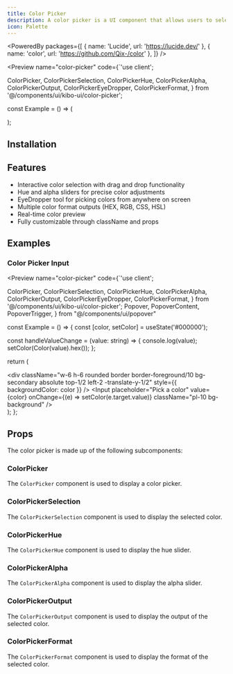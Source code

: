 ```yaml
---
title: Color Picker
description: A color picker is a UI component that allows users to select a color. It is modeled after the color picker in Figma, considered to be best in class.
icon: Palette
---
```



<PoweredBy packages={[
  { name: 'Lucide', url: 'https://lucide.dev/' },
  { name: 'color', url: 'https://github.com/Qix-/color' },
]} />

<Preview name="color-picker" code={`'use client';

  ColorPicker,
  ColorPickerSelection,
  ColorPickerHue,
  ColorPickerAlpha,
  ColorPickerOutput,
  ColorPickerEyeDropper,
  ColorPickerFormat,
} from '@/components/ui/kibo-ui/color-picker';

const Example = () => (
  <div className="flex w-full h-screen items-center justify-center gap-4 bg-secondary">
    <ColorPicker className="w-full max-w-[300px] rounded-md border bg-background p-4 shadow-sm">
      <ColorPickerSelection />
      <div className="flex items-center gap-4">
        <ColorPickerEyeDropper />
        <div className="w-full grid gap-1">
          <ColorPickerHue />
          <ColorPickerAlpha />
        </div>
      </div>
      <div className="flex items-center gap-2">
        <ColorPickerOutput />
        <ColorPickerFormat />
      </div>
    </ColorPicker>
  </div>
);


## Installation

<Installer packageName="color-picker" />

## Features

- Interactive color selection with drag and drop functionality
- Hue and alpha sliders for precise color adjustments
- EyeDropper tool for picking colors from anywhere on screen
- Multiple color format outputs (HEX, RGB, CSS, HSL)
- Real-time color preview
- Fully customizable through className and props

## Examples

### Color Picker Input

<Preview name="color-picker" code={`'use client';

  ColorPicker,
  ColorPickerSelection,
  ColorPickerHue,
  ColorPickerAlpha,
  ColorPickerOutput,
  ColorPickerEyeDropper,
  ColorPickerFormat,
} from '@/components/ui/kibo-ui/color-picker';
  Popover,
  PopoverContent,
  PopoverTrigger,
} from "@/components/ui/popover"

const Example = () => {
  const [color, setColor] = useState('#000000');

  const handleValueChange = (value: string) => {
    console.log(value);
    setColor(Color(value).hex());
  };

  return (
    <div className="flex w-full h-screen justify-center items-start gap-4 bg-secondary p-4">
      <Popover>
        <PopoverTrigger>
          <div className="relative">
            <div className="w-6 h-6 rounded border border-foreground/10 bg-secondary absolute top-1/2 left-2 -translate-y-1/2" style={{ backgroundColor: color }} />
            <Input placeholder="Pick a color" value={color} onChange={(e) => setColor(e.target.value)} className="pl-10 bg-background" />
          </div>
        </PopoverTrigger>
        <PopoverContent>
          <ColorPicker className="w-full" value={color} onValueChange={handleValueChange}>
            <ColorPickerSelection />
            <div className="flex items-center gap-4">
              <ColorPickerEyeDropper />
              <div className="w-full grid gap-1">
                <ColorPickerHue />
                <ColorPickerAlpha />
              </div>
            </div>
            <div className="flex items-center gap-2">
              <ColorPickerOutput />
              <ColorPickerFormat />
            </div>
          </ColorPicker>
        </PopoverContent>
      </Popover>
    </div>
  );
};



## Props

The color picker is made up of the following subcomponents:

### ColorPicker

The `ColorPicker` component is used to display a color picker.

<AutoTypeTable path="node_modules/@repo/color-picker/index.tsx" name="ColorPickerProps" />

### ColorPickerSelection

The `ColorPickerSelection` component is used to display the selected color.

<AutoTypeTable path="node_modules/@repo/color-picker/index.tsx" name="ColorPickerSelectionProps" />

### ColorPickerHue

The `ColorPickerHue` component is used to display the hue slider.

<AutoTypeTable path="node_modules/@repo/color-picker/index.tsx" name="ColorPickerHueProps" />

### ColorPickerAlpha

The `ColorPickerAlpha` component is used to display the alpha slider.

<AutoTypeTable path="node_modules/@repo/color-picker/index.tsx" name="ColorPickerAlphaProps" />

### ColorPickerOutput

The `ColorPickerOutput` component is used to display the output of the selected color.

<AutoTypeTable path="node_modules/@repo/color-picker/index.tsx" name="ColorPickerOutputProps" />

### ColorPickerFormat

The `ColorPickerFormat` component is used to display the format of the selected color.

<AutoTypeTable path="node_modules/@repo/color-picker/index.tsx" name="ColorPickerFormatProps" />
